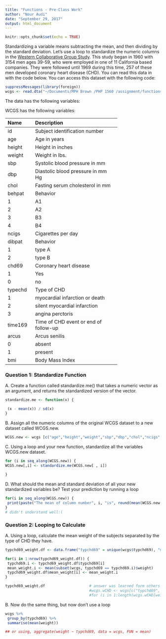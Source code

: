 ```yaml
---
title: "Functions - Pre-Class Work"
author: "Nour Audi"
date: "September 29, 2017"
output: html_document
---
```


```r
knitr::opts_chunk$set(echo = TRUE)
```








Standardizing a variable means subtracting the mean, and then dividing by the standard deviation. Let’s use a loop to standardize the numeric columns in the [Western Collaborative Group Study](https://clinicaltrials.gov/ct2/show/NCT00005174). This study began in 1960 with 3154 men ages 39-59, who were employed in one of 11 California based companies. They were followed until 1969 during this time, 257 of these men developed coronary heart disease (CHD). You can read this data in with the code below. You can access this dataset with the following code:

```R

suppressMessages(library(foreign))
wcgs <- read.dta("~/Documents/MPH Brown /PHP 1560 /assignment/functions-pre-class-Nour-Audi/wcgs2.dta")
```

The data has the following variables:



WCGS has the following variables:

-----------------------------------------------------------
Name    Description
------- -------------------------------------------
id      Subject identification number

age     Age in years

height  Height in inches

weight  Weight in lbs.

sbp     Systolic blood pressure in mm 

dbp     Diastolic blood pressure in mm Hg

chol    Fasting serum cholesterol in mm 

behpat  Behavior

  1       A1

  2       A2

  3       B3

  4       B4

ncigs   Cigarettes per day

dibpat  Behavior

1       type A

2       type B

chd69   Coronary heart disease

1       Yes

0       no

typechd Type of CHD

1       myocardial infarction or death

2       silent myocardial infarction

3       angina perctoris

time169 Time of CHD event or end of follow-up

arcus   Arcus senilis

0       absent

1       present

bmi     Body Mass Index
-----------------------------------------------------------




### Question 1: Standardize Function

A. Create a function called standardize.me() that takes a numeric vector as an argument, and returns the standardized version of the vector. 
```r

standardize.me <- function(x) {

 (x - mean(x)) / sd(x)
}
```
B. Assign all the numeric columns of the original WCGS dataset to a new dataset called WCGS.new.
```r
WCGS.new <- wcgs [c("age","height","weight","sbp","dbp","chol","ncigs", "time169", "bmi" )] 


```
C. Using a loop and your new function, standardize all the variables WCGS.new dataset.
```r

for (i in seq_along(WCGS.new)) {
WCGS.new[,i] <- standardize.me(WCGS.new[ , i])
  
}

```
D. What should the mean and standard deviation of all your new standardized variables be? Test your prediction by running a loop
```r
for(i in seq_along(WCGS.new)) {
 print(paste("The mean of column number", i, "is", round(mean(WCGS.new[,i]), 2), "and the standard deviation is", round(sd(WCGS.new[,i]), 2)))
}
# didn't understand well:( 
```



### Question 2: Looping to Calculate

A. Using a loop, calculate the mean weight of the subjects separated by the type of CHD they have.

```r
typchd69_weight.df <- data.frame("typchd69" = unique(wcgs$typchd69), "mean_weight"=NA, stringsAsFactors = F)

for(i in 1:nrow(typchd69_weight.df)) {
 typchd69.i <- typchd69_weight.df$typchd69[i]
 mean_weight.i <- mean(subset(wcgs, typchd69 == typchd69.i)$weight)   
 typchd69_weight.df$mean_weight[i] <- mean_weight.i
}

typchd69_weight.df                    # answer was learned form others work. what i tried to do:
                                      #wcgs.wCHD <- wcgs[c("typchd69", "weight")]
                                      #for (i in 1:length(wcgs.wCHD[weight]))

```


B. Now do the same thing, but now don’t use a loop
```r
wcgs %>%
 group_by(typchd69) %>%
 summarise(mean(weight))

## or using, aggregate(weight ~ typchd69, data = wcgs, FUN = mean)
```

